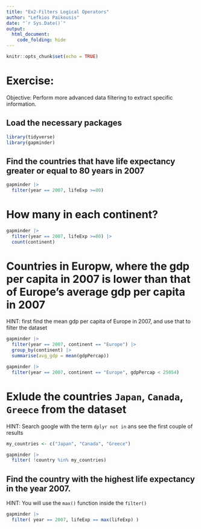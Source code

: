 ```yaml
---
title: "Ex2-Filters Logical Operators"
author: "Lefkios Paikousis"
date: "`r Sys.Date()`"
output: 
  html_document:
    code_folding: hide
---
```


```r
knitr::opts_chunk$set(echo = TRUE)
```

# Exercise:
Objective: Perform more advanced data filtering to extract specific information.


## Load the necessary packages

```r
library(tidyverse)
library(gapminder)
```


## Find the countries that have life expectancy greater or equal to 80 years in 2007

```r

gapminder |> 
  filter(year == 2007, lifeExp >=80) 
```

# How many in each continent?

```r

gapminder |> 
  filter(year == 2007, lifeExp >=80) |> 
  count(continent)
```


# Countries in Europw, where the gdp per capita in 2007 is lower than that of Europe's average gdp per capita in 2007
HINT: first find the mean gdp per capita of Europe in 2007, and use that to filter the dataset    


```r
gapminder |> 
  filter(year == 2007, continent == "Europe") |>
  group_by(continent) |> 
  summarise(avg_gdp = mean(gdpPercap))

gapminder |> 
  filter(year == 2007, continent == "Europe", gdpPercap < 25054)

```


# Exlude the countries `Japan`, `Canada`, `Greece` from the dataset
HINT: Search google with the term `dplyr not in` ans see the first couple of results     


```r

my_countries <- c("Japan", "Canada", "Greece")

gapminder |> 
  filter( !country %in% my_countries)

```


## Find the country with the highest life expectancy in the year 2007.

HINT: You will use the `max()` function inside the `filter()`
```r
gapminder |> 
  filter( year == 2007, lifeExp == max(lifeExp) )

```


